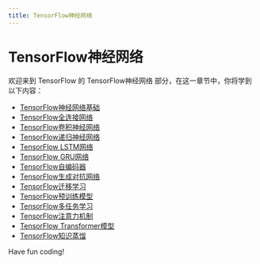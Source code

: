 ```yaml
---
title: TensorFlow神经网络
---
```


# TensorFlow神经网络

欢迎来到 TensorFlow 的 TensorFlow神经网络 部分，在这一章节中，你将学到以下内容：

- [TensorFlow神经网络基础](./0-tensorflow-neural-network-basics.mdx)
- [TensorFlow全连接网络](./1-tensorflow-fully-connected-network.mdx)
- [TensorFlow卷积神经网络](./2-tensorflow-convolutional-neural-network.mdx)
- [TensorFlow递归神经网络](./3-tensorflow-recurrent-neural-network.mdx)
- [TensorFlow LSTM网络](./4-tensorflow-lstm-network.mdx)
- [TensorFlow GRU网络](./5-tensorflow-gru-network.mdx)
- [TensorFlow自编码器](./6-tensorflow-autoencoder.mdx)
- [TensorFlow生成对抗网络](./7-tensorflow-generative-adversarial-network.mdx)
- [TensorFlow迁移学习](./8-tensorflow-transfer-learning.mdx)
- [TensorFlow预训练模型](./9-tensorflow-pre-trained-model.mdx)
- [TensorFlow多任务学习](./10-tensorflow-multi-task-learning.mdx)
- [TensorFlow注意力机制](./11-tensorflow-attention-mechanism.mdx)
- [TensorFlow Transformer模型](./12-tensorflow-transformer-model.mdx)
- [TensorFlow知识蒸馏](./13-tensorflow-knowledge-distillation.mdx)

Have fun coding!